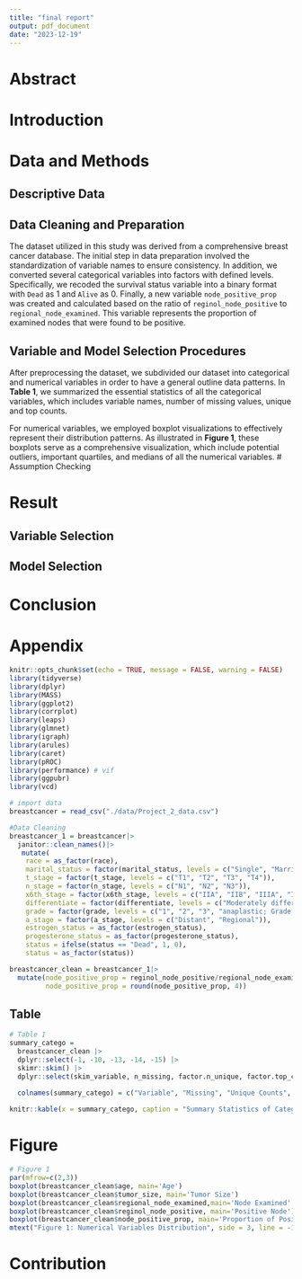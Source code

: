 ```yaml
---
title: "final report"
output: pdf_document
date: "2023-12-19"
---
```


# Abstract

# Introduction

# Data and Methods

## Descriptive Data

## Data Cleaning and Preparation

The dataset utilized in this study was derived from a comprehensive breast cancer database. The initial step in data preparation involved the standardization of variable names to ensure consistency. In addition, we converted several categorical variables into factors with defined levels. Specifically, we recoded the survival status variable into a binary format with `Dead` as 1 and `Alive` as 0. Finally, a new variable `node_positive_prop` was created and calculated based on the ratio of `reginol_node_positive` to `regional_node_examined`. This variable represents the proportion of examined nodes that were found to be positive.

## Variable and Model Selection Procedures

After preprocessing the dataset, we subdivided our dataset into categorical and numerical variables in order to have a general outline data patterns. In **Table 1**, we summarized the essential statistics of all the categorical variables, which includes variable names, number of missing values, unique and top counts. 

For numerical variables, we employed boxplot visualizations to effectively represent their distribution patterns. As illustrated in **Figure 1**, these boxplots serve as a comprehensive visualization, which include potential outliers, important quartiles, and medians of all the numerical variables. 
# Assumption Checking

# Result

## Variable Selection

## Model Selection

# Conclusion

# Appendix

```r
knitr::opts_chunk$set(echo = TRUE, message = FALSE, warning = FALSE)
library(tidyverse)
library(dplyr)
library(MASS)
library(ggplot2)
library(corrplot)
library(leaps)
library(glmnet)
library(igraph)
library(arules)
library(caret)
library(pROC)
library(performance) # vif
library(ggpubr)
library(vcd)


```


```r
# import data
breastcancer = read_csv("./data/Project_2_data.csv")

#Data Cleaning
breastcancer_1 = breastcancer|>
  janitor::clean_names()|>
   mutate(
    race = as_factor(race),
    marital_status = factor(marital_status, levels = c("Single", "Married", "Divorced", "Separated", "Widowed")),
    t_stage = factor(t_stage, levels = c("T1", "T2", "T3", "T4")),
    n_stage = factor(n_stage, levels = c("N1", "N2", "N3")),
    x6th_stage = factor(x6th_stage, levels = c("IIA", "IIB", "IIIA", "IIIB", "IIIC")),
    differentiate = factor(differentiate, levels = c("Moderately differentiated", "Poorly differentiated", "Undifferentiated", "Well differentiated")),
    grade = factor(grade, levels = c("1", "2", "3", "anaplastic; Grade IV")),
    a_stage = factor(a_stage, levels = c("Distant", "Regional")),
    estrogen_status = as_factor(estrogen_status),
    progesterone_status = as_factor(progesterone_status),
    status = ifelse(status == "Dead", 1, 0),
    status = as_factor(status))

breastcancer_clean = breastcancer_1|>
  mutate(node_positive_prop = reginol_node_positive/regional_node_examined,
         node_positive_prop = round(node_positive_prop, 4))
```


## Table

```r
# Table 1
summary_catego =
  breastcancer_clean |>
  dplyr::select(-1, -10, -13, -14, -15) |>
  skimr::skim() |>
  dplyr::select(skim_variable, n_missing, factor.n_unique, factor.top_counts)
 
  colnames(summary_catego) = c("Variable", "Missing", "Unique Counts", "Top Counts")

knitr::kable(x = summary_catego, caption = "Summary Statistics of Categorical Variables", digits = 3)

```




# Figure 
```r
# Figure 1
par(mfrow=c(2,3))
boxplot(breastcancer_clean$age, main='Age')
boxplot(breastcancer_clean$tumor_size, main='Tumor Size')
boxplot(breastcancer_clean$regional_node_examined,main='Node Examined' )
boxplot(breastcancer_clean$reginol_node_positive, main='Positive Node')
boxplot(breastcancer_clean$node_positive_prop, main='Proportion of Positive Nodes')
mtext("Figure 1: Numerical Variables Distribution", side = 3, line = -1.5, outer = TRUE, cex = 1.5)
```



# Contribution
